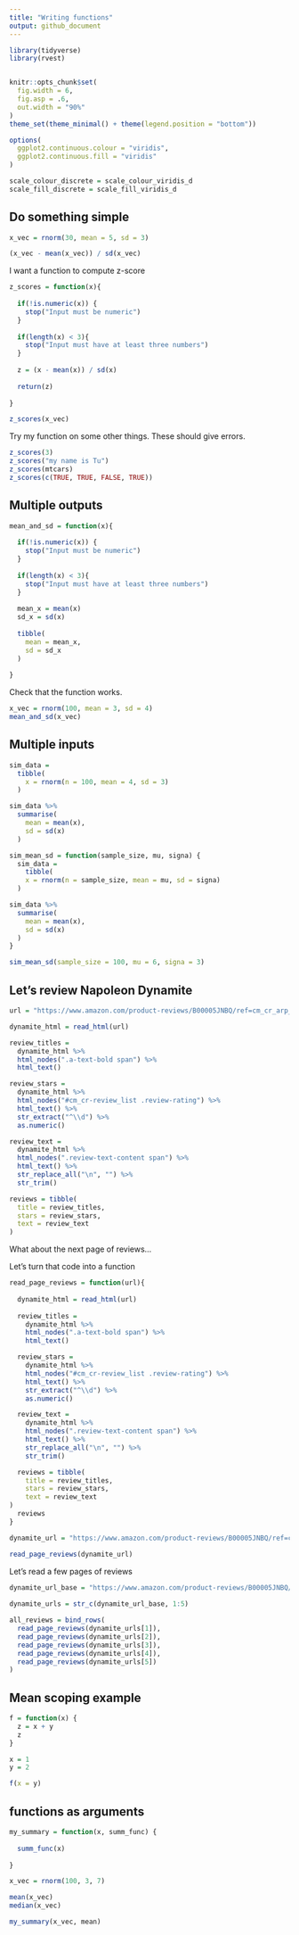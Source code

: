 ```yaml
---
title: "Writing functions"
output: github_document
---
```


```r
library(tidyverse)
library(rvest)


knitr::opts_chunk$set(
  fig.width = 6,
  fig.asp = .6,
  out.width = "90%"
)
theme_set(theme_minimal() + theme(legend.position = "bottom"))

options(
  ggplot2.continuous.colour = "viridis",
  ggplot2.continuous.fill = "viridis"
)

scale_colour_discrete = scale_colour_viridis_d
scale_fill_discrete = scale_fill_viridis_d
```


## Do something simple

```r
x_vec = rnorm(30, mean = 5, sd = 3)

(x_vec - mean(x_vec)) / sd(x_vec)
```


I want a function to compute z-score

```r
z_scores = function(x){
  
  if(!is.numeric(x)) {
    stop("Input must be numeric")
  }
  
  if(length(x) < 3){
    stop("Input must have at least three numbers")
  }
  
  z = (x - mean(x)) / sd(x)
  
  return(z)
  
}

z_scores(x_vec)
```

Try my function on some other things. These should give errors. 

```r
z_scores(3)
z_scores("my name is Tu")
z_scores(mtcars)
z_scores(c(TRUE, TRUE, FALSE, TRUE))
```

## Multiple outputs

```r
mean_and_sd = function(x){
  
  if(!is.numeric(x)) {
    stop("Input must be numeric")
  }
  
  if(length(x) < 3){
    stop("Input must have at least three numbers")
  }
  
  mean_x = mean(x)
  sd_x = sd(x)
  
  tibble(
    mean = mean_x,
    sd = sd_x
  )
  
}

```

Check that the function works.

```r
x_vec = rnorm(100, mean = 3, sd = 4)
mean_and_sd(x_vec)
```

## Multiple inputs

```r
sim_data = 
  tibble(
    x = rnorm(n = 100, mean = 4, sd = 3)
  )

sim_data %>% 
  summarise(
    mean = mean(x),
    sd = sd(x)
  )
```


```r
sim_mean_sd = function(sample_size, mu, signa) {
  sim_data = 
    tibble(
    x = rnorm(n = sample_size, mean = mu, sd = signa)
  )

sim_data %>% 
  summarise(
    mean = mean(x),
    sd = sd(x)
  )
}

sim_mean_sd(sample_size = 100, mu = 6, signa = 3)
```


## Let's review Napoleon Dynamite
```r
url = "https://www.amazon.com/product-reviews/B00005JNBQ/ref=cm_cr_arp_d_viewopt_rvwer?ie=UTF8&reviewerType=avp_only_reviews&sortBy=recent&pageNumber=1"

dynamite_html = read_html(url)

review_titles = 
  dynamite_html %>%
  html_nodes(".a-text-bold span") %>%
  html_text()

review_stars = 
  dynamite_html %>%
  html_nodes("#cm_cr-review_list .review-rating") %>%
  html_text() %>%
  str_extract("^\\d") %>%
  as.numeric()

review_text = 
  dynamite_html %>%
  html_nodes(".review-text-content span") %>%
  html_text() %>% 
  str_replace_all("\n", "") %>% 
  str_trim()

reviews = tibble(
  title = review_titles,
  stars = review_stars,
  text = review_text
)
```


What about the next page of reviews...

Let's turn that code into a function

```r

read_page_reviews = function(url){
  
  dynamite_html = read_html(url)
  
  review_titles = 
    dynamite_html %>%
    html_nodes(".a-text-bold span") %>%
    html_text()

  review_stars = 
    dynamite_html %>%
    html_nodes("#cm_cr-review_list .review-rating") %>%
    html_text() %>%
    str_extract("^\\d") %>%
    as.numeric()

  review_text = 
    dynamite_html %>%
    html_nodes(".review-text-content span") %>%
    html_text() %>% 
    str_replace_all("\n", "") %>% 
    str_trim()

  reviews = tibble(
    title = review_titles,
    stars = review_stars,
    text = review_text
)
  reviews
}
```



```r
dynamite_url = "https://www.amazon.com/product-reviews/B00005JNBQ/ref=cm_cr_arp_d_viewopt_rvwer?ie=UTF8&reviewerType=avp_only_reviews&sortBy=recent&pageNumber=1"

read_page_reviews(dynamite_url)
```



Let's read a few pages of reviews

```r
dynamite_url_base = "https://www.amazon.com/product-reviews/B00005JNBQ/ref=cm_cr_arp_d_viewopt_rvwer?ie=UTF8&reviewerType=avp_only_reviews&sortBy=recent&pageNumber="
 
dynamite_urls = str_c(dynamite_url_base, 1:5) 

all_reviews = bind_rows(
  read_page_reviews(dynamite_urls[1]),
  read_page_reviews(dynamite_urls[2]),
  read_page_reviews(dynamite_urls[3]),
  read_page_reviews(dynamite_urls[4]),
  read_page_reviews(dynamite_urls[5])
)
```

## Mean scoping example

```r
f = function(x) {
  z = x + y
  z
}

x = 1
y = 2

f(x = y)
```


## functions as arguments

```r
my_summary = function(x, summ_func) {
  
  summ_func(x)
  
}

x_vec = rnorm(100, 3, 7)

mean(x_vec)
median(x_vec)

my_summary(x_vec, mean)
```







